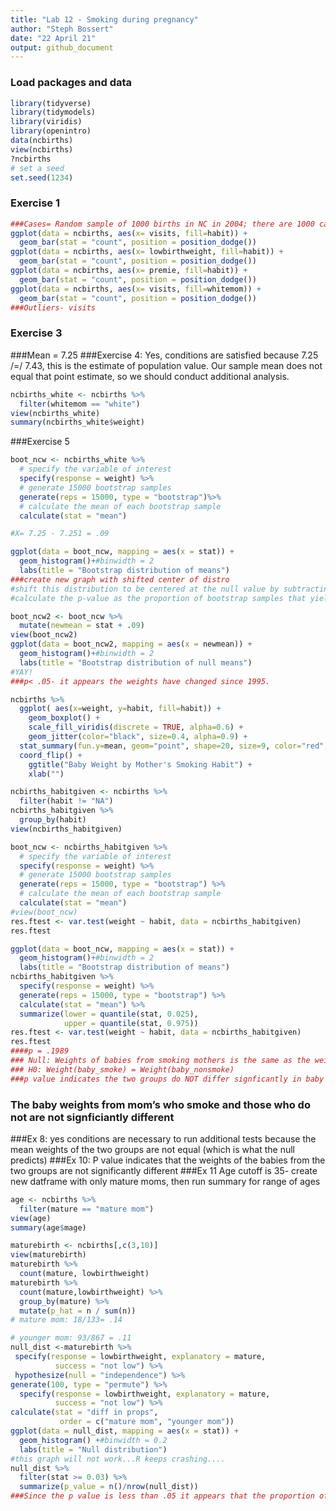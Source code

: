 ```yaml
---
title: "Lab 12 - Smoking during pregnancy"
author: "Steph Bossert"
date: "22 April 21"
output: github_document
---
```


### Load packages and data

```r
library(tidyverse) 
library(tidymodels)
library(viridis)
library(openintro)
data(ncbirths)
view(ncbirths)
?ncbirths
# set a seed
set.seed(1234)
```

### Exercise 1
```r
###Cases= Random sample of 1000 births in NC in 2004; there are 1000 cases
ggplot(data = ncbirths, aes(x= visits, fill=habit)) +
  geom_bar(stat = "count", position = position_dodge())
ggplot(data = ncbirths, aes(x= lowbirthweight, fill=habit)) +
  geom_bar(stat = "count", position = position_dodge())
ggplot(data = ncbirths, aes(x= premie, fill=habit)) +
  geom_bar(stat = "count", position = position_dodge())
ggplot(data = ncbirths, aes(x= visits, fill=whitemom)) +
  geom_bar(stat = "count", position = position_dodge())
###Outliers- visits 


```
### Exercise 3
###Mean = 7.25
###Exercise 4: Yes, conditions are satisfied because 7.25 /=/ 7.43, this is the estimate of population value. Our sample mean does not equal that point estimate, so we should conduct additional analysis. 
```r
ncbirths_white <- ncbirths %>%
  filter(whitemom == "white")
view(ncbirths_white)
summary(ncbirths_white$weight)

```
###Exercise 5
```r
boot_ncw <- ncbirths_white %>%
  # specify the variable of interest
  specify(response = weight) %>% 
  # generate 15000 bootstrap samples
  generate(reps = 15000, type = "bootstrap")%>% 
  # calculate the mean of each bootstrap sample
  calculate(stat = "mean")

#X= 7.25 - 7.251 = .09

ggplot(data = boot_ncw, mapping = aes(x = stat)) +
  geom_histogram()+#binwidth = 2
  labs(title = "Bootstrap distribution of means")
###create new graph with shifted center of distro
#shift this distribution to be centered at the null value by subtracting / adding X to all boostrap mean (X = difference between mean of bootstrap #distribution and null value), and
#calculate the p-value as the proportion of bootstrap samples that yielded a sample mean at least as extreme as the observed sample mean.

boot_ncw2 <- boot_ncw %>%
  mutate(newmean = stat + .09)
view(boot_ncw2)
ggplot(data = boot_ncw2, mapping = aes(x = newmean)) +
  geom_histogram()+#binwidth = 2
  labs(title = "Bootstrap distribution of null means")
#YAY!
###p< .05- it appears the weights have changed since 1995. 

```
 

```r
ncbirths %>%
  ggplot( aes(x=weight, y=habit, fill=habit)) +
    geom_boxplot() +
    scale_fill_viridis(discrete = TRUE, alpha=0.6) +
    geom_jitter(color="black", size=0.4, alpha=0.9) +
  stat_summary(fun.y=mean, geom="point", shape=20, size=9, color="red", fill="red") +
  coord_flip() +
    ggtitle("Baby Weight by Mother's Smoking Habit") +
    xlab("")
```

```r
ncbirths_habitgiven <- ncbirths %>%
  filter(habit != "NA")
ncbirths_habitgiven %>%
  group_by(habit)
view(ncbirths_habitgiven)

boot_ncw <- ncbirths_habitgiven %>%
  # specify the variable of interest
  specify(response = weight) %>% 
  # generate 15000 bootstrap samples
  generate(reps = 15000, type = "bootstrap") %>% 
  # calculate the mean of each bootstrap sample
  calculate(stat = "mean")
#view(boot_ncw)
res.ftest <- var.test(weight ~ habit, data = ncbirths_habitgiven)
res.ftest

ggplot(data = boot_ncw, mapping = aes(x = stat)) +
  geom_histogram()+#binwidth = 2
  labs(title = "Bootstrap distribution of means")
ncbirths_habitgiven %>%
  specify(response = weight) %>% 
  generate(reps = 15000, type = "bootstrap") %>% 
  calculate(stat = "mean") %>%
  summarize(lower = quantile(stat, 0.025),
            upper = quantile(stat, 0.975))
res.ftest <- var.test(weight ~ habit, data = ncbirths_habitgiven)
res.ftest
####p = .1989
### Null: Weights of babies from smoking mothers is the same as the weight of babies from nonsmoking mothers
### H0: Weight(baby_smoke) = Weight(baby_nonsmoke)
###p value indicates the two groups do NOT differ signficantly in baby weight 
```
### The baby weights from mom's who smoke and those who do not are not signficiantly different 
###Ex 8: yes conditions are necessary to run additional tests because the mean weights of the two groups are not equal (which is what the null predicts) 
###Ex 10: P value indicates that the weights of the babies from the two groups are not significantly different 
###Ex 11 Age cutoff is 35- create new datframe with only mature moms, then run summary for range of ages
```r
age <- ncbirths %>%
  filter(mature == "mature mom")
view(age)
summary(age$mage)
```

```r
maturebirth <- ncbirths[,c(3,10)]
view(maturebirth)
maturebirth %>%
  count(mature, lowbirthweight)
maturebirth %>%
  count(mature,lowbirthweight) %>%
  group_by(mature) %>%
  mutate(p_hat = n / sum(n))
# mature mom: 18/133= .14

# younger mom: 93/867 = .11
null_dist <-maturebirth %>%
 specify(response = lowbirthweight, explanatory = mature, 
          success = "not low") %>%
 hypothesize(null = "independence") %>%
generate(100, type = "permute") %>%
  specify(response = lowbirthweight, explanatory = mature, 
          success = "not low") %>%
calculate(stat = "diff in props", 
           order = c("mature mom", "younger mom"))
ggplot(data = null_dist, mapping = aes(x = stat)) +
  geom_histogram() +#binwidth = 0.2 
  labs(title = "Null distribution")
#this graph will not work...R keeps crashing....
null_dist %>%
  filter(stat >= 0.03) %>%
  summarize(p_value = n()/nrow(null_dist))
###Since the p value is less than .05 it appears that the proportion of low birth weight babies is higher for mature mothers 
```
